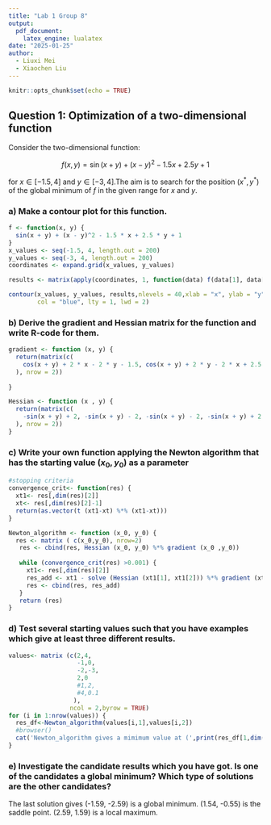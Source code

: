 ```yaml
---
title: "Lab 1 Group 8"
output:
  pdf_document:
    latex_engine: lualatex
date: "2025-01-25"
author:
  - Liuxi Mei
  - Xiaochen Liu
---
```


```r
knitr::opts_chunk$set(echo = TRUE)
```

## Question 1: Optimization of a two-dimensional function

Consider the two-dimensional function:

$$f(x, y) = \sin(x + y) + (x - y)^2 - 1.5x + 2.5y + 1$$

for $x \in [-1.5, 4]$ and $y \in [-3, 4]$.The aim is to search for the position $(x^*, y^*)$ of the global minimum of $f$ in the given range for $x$ and $y$.

### a) Make a contour plot for this function.
```r

f <- function(x, y) {
  sin(x + y) + (x - y)^2 - 1.5 * x + 2.5 * y + 1
}
x_values <- seq(-1.5, 4, length.out = 200)
y_values <- seq(-3, 4, length.out = 200)
coordinates <- expand.grid(x_values, y_values)

results <- matrix(apply(coordinates, 1, function(data) f(data[1], data[2])),nrow=length(x_values))

contour(x_values, y_values, results,nlevels = 40,xlab = "x", ylab = "y", main = "Contour Plot of f(x, y)",
        col = "blue", lty = 1, lwd = 2)
```



### b) Derive the gradient and Hessian matrix for the function and write R-code for them.
```r

gradient <- function (x, y) {
  return(matrix(c(
    cos(x + y) + 2 * x - 2 * y - 1.5, cos(x + y) + 2 * y - 2 * x + 2.5
  ), nrow = 2))
  
}

Hessian <- function (x , y) {
  return(matrix(c(
    -sin(x + y) + 2, -sin(x + y) - 2, -sin(x + y) - 2, -sin(x + y) + 2
  ), nrow = 2))
}
```

### c) Write your own function applying the Newton algorithm that has the starting value $(x_0, y_0)$ as a parameter
```r
#stopping criteria
convergence_crit<- function(res) {
  xt1<- res[,dim(res)[2]]
  xt<- res[,dim(res)[2]-1]
  return(as.vector(t (xt1-xt) %*% (xt1-xt)))
}

Newton_algorithm <- function (x_0, y_0) {
  res <- matrix ( c(x_0,y_0), nrow=2)
   res <- cbind(res, Hessian (x_0, y_0) %*% gradient (x_0 ,y_0)) 
   
   while (convergence_crit(res) >0.001) {
     xt1<- res[,dim(res)[2]]
     res_add <- xt1 - solve (Hessian (xt1[1], xt1[2])) %*% gradient (xt1[1] ,xt1[2])
     res <- cbind(res, res_add)
   }
   return (res)
} 


```


### d) Test several starting values such that you have examples which give at least three different results.
```r
values<- matrix (c(2,4,
                   -1,0,
                   -2,-3,
                   2,0
                   #1,2,
                   #4,0.1
                  ),
                 ncol = 2,byrow = TRUE)
for (i in 1:nrow(values)) {
  res_df<-Newton_algorithm(values[i,1],values[i,2])
  #browser()
  cat('Newton_algorithm gives a mimimum value at (',print(res_df[1,dim(res_df)[2]]), ',', print(res_df[2,dim(res_df)[2]]),'at the ',dim(Newton_algorithm(2,1))[2]-1, 'iteration for a=',values[i,1], 'b=', values[i,2],'\n')
}
```
 
### e) Investigate the candidate results which you have got. Is one of the candidates a global minimum? Which type of solutions are the other candidates?
The last solution gives (-1.59, -2.59) is a global minimum. (1.54, -0.55) is the saddle point. (2.59, 1.59) is a local maximum.

